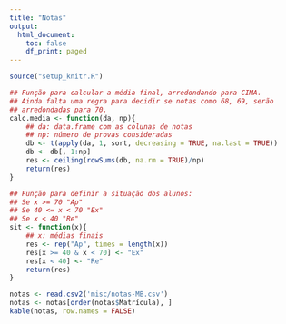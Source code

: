 ```yaml
---
title: "Notas"
output:
  html_document:
    toc: false
    df_print: paged
---
```


```r
source("setup_knitr.R")
```

```r
## Função para calcular a média final, arredondando para CIMA.
## Ainda falta uma regra para decidir se notas como 68, 69, serão
## arredondadas para 70.
calc.media <- function(da, np){
    ## da: data.frame com as colunas de notas
    ## np: número de provas consideradas
    db <- t(apply(da, 1, sort, decreasing = TRUE, na.last = TRUE))
    db <- db[, 1:np]
    res <- ceiling(rowSums(db, na.rm = TRUE)/np)
    return(res)
}

## Função para definir a situação dos alunos:
## Se x >= 70 "Ap"
## Se 40 <= x < 70 "Ex"
## Se x < 40 "Re"
sit <- function(x){
    ## x: médias finais
    res <- rep("Ap", times = length(x))
    res[x >= 40 & x < 70] <- "Ex"
    res[x < 40] <- "Re"
    return(res)
}

```

```r
notas <- read.csv2('misc/notas-MB.csv')
notas <- notas[order(notas$Matrícula), ]
kable(notas, row.names = FALSE)
```
